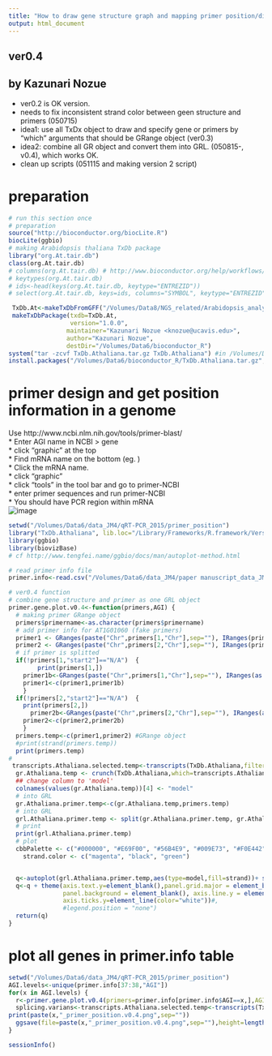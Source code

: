 ```yaml
---
title: "How to draw gene structure graph and mapping primer position/direction?"
output: html_document
---
```

################
##      ver0.4 
## by Kazunari Nozue
################
* ver0.2 is OK version.  
* needs to fix inconsistent strand color between geen structure and primers (050715)  
* idea1: use all TxDx object to draw and specify gene or primers by "which" arguments that should be GRange object (ver0.3)  
* idea2: combine all GR object and convert them into GRL. (050815-, v0.4), which works OK.
* clean up scripts (051115 and making version 2 script)  

# preparation
```r
# run this section once
# preparation
source("http://bioconductor.org/biocLite.R")
biocLite(ggbio)
# making Arabidopsis thaliana TxDb package
library("org.At.tair.db")
class(org.At.tair.db)
# columns(org.At.tair.db) # http://www.bioconductor.org/help/workflows/annotation/annotation/
# keytypes(org.At.tair.db)
# ids<-head(keys(org.At.tair.db, keytype="ENTREZID"))
# select(org.At.tair.db, keys=ids, columns="SYMBOL", keytype="ENTREZID")

 TxDb.At<-makeTxDbFromGFF("/Volumes/Data8/NGS_related/Arabidopsis_analysis/reference/TAIR10_GFF3_genes.gff",format="gff3",organism="Arabidopsis thaliana")
 makeTxDbPackage(txdb=TxDb.At,
                 version="1.0.0",
                maintainer="Kazunari Nozue <knozue@ucavis.edu>",
                author="Kazunari Nozue",
                destDir="/Volumes/Data6/bioconductor_R")
system("tar -zcvf TxDb.Athaliana.tar.gz TxDb.Athaliana") #in /Volumes/Data6/bioconductor_R
install.packages("/Volumes/Data6/bioconductor_R/TxDb.Athaliana.tar.gz", repos = NULL, type = "source")
```

# primer design and get position information in a genome
Use http://www.ncbi.nlm.nih.gov/tools/primer-blast/  
* Enter AGI name in NCBI > gene  
* click "graphic" at the top  
* Find mRNA name on the bottom (eg. )  
* Click the mRNA name.  
* click "graphic"  
* click "tools" in the tool bar and go to primer-NCBI  
* enter primer sequences and run primer-NCBI  
* You should have PCR region within mRNA  
![image](/Volumes/Data6/data_JM4/qRT-PCR_2015/primer_position/Screen%20Shot%202015-05-08%20at%201.00.24%20PM.png)


```r
setwd("/Volumes/Data6/data_JM4/qRT-PCR_2015/primer_position")
library("TxDb.Athaliana", lib.loc="/Library/Frameworks/R.framework/Versions/3.2/Resources/library")
library(ggbio)
library(biovizBase)
# cf http://www.tengfei.name/ggbio/docs/man/autoplot-method.html

# read primer info file
primer.info<-read.csv("/Volumes/Data6/data_JM4/paper manuscript_data_JM4/timecourseSASRNAseq/primer.info2015timecourseSAS.csv")

# ver0.4 function
# combine gene structure and primer as one GRL object
primer.gene.plot.v0.4<-function(primers,AGI) {
  # making primer GRange object 
  primers$primername<-as.character(primers$primername)
  # add primer info for AT1G01060 (fake primers)
  primer1 <- GRanges(paste("Chr",primers[1,"Chr"],sep=""), IRanges(primers[1,"start"], primers[1,"end"]),strand=as.character(primers[1,"strand"]),tx_id="",tx_name=primers[1,"primername"],gene_id=primers[1,"AGI"],model="utr")
  primer2 <- GRanges(paste("Chr",primers[2,"Chr"],sep=""), IRanges(primers[2,"start"], primers[2,"end"]),strand=as.character(primers[2,"strand"]),tx_id="",tx_name=primers[2,"primername"],gene_id=primers[2,"AGI"],model="utr") 
  # if primer is splitted
  if(!primers[1,"start2"]=="N/A")  {
        print(primers[1,])
    primer1b<-GRanges(paste("Chr",primers[1,"Chr"],sep=""), IRanges(as.numeric(as.character(primers[1,"start2"])), as.numeric(as.character(primers[1,"end2"]))),strand=as.character(primers[1,"strand"]),tx_id="",tx_name=primers[1,"primername"],gene_id=primers[1,"AGI"],model="utr")
    primer1<-c(primer1,primer1b)
    }
  if(!primers[2,"start2"]=="N/A")  {
    print(primers[2,])
      primer2b<-GRanges(paste("Chr",primers[2,"Chr"],sep=""), IRanges(as.numeric(as.character(primers[2,"start2"])), as.numeric(as.character(primers[2,"end2"]))),strand=as.character(primers[2,"strand"]),tx_id="",tx_name=primers[2,"primername"],gene_id=primers[2,"AGI"],model="utr")
    primer2<-c(primer2,primer2b)
    }
  primers.temp<-c(primer1,primer2) #GRange object
  #print(strand(primers.temp))
  print(primers.temp) 
#
 transcripts.Athaliana.selected.temp<-transcripts(TxDb.Athaliana,filter=list(gene_id=AGI))
  gr.Athaliana.temp <- crunch(TxDb.Athaliana,which=transcripts.Athaliana.selected.temp)
  ## change column to 'model'
  colnames(values(gr.Athaliana.temp))[4] <- "model"
  # into GRL
  gr.Athaliana.primer.temp<-c(gr.Athaliana.temp,primers.temp)
  # into GRL
  grl.Athaliana.primer.temp <- split(gr.Athaliana.primer.temp, gr.Athaliana.primer.temp$tx_name)
  # print 
  print(grl.Athaliana.primer.temp)
  # plot
  cbbPalette <- c("#000000", "#E69F00", "#56B4E9", "#009E73", "#F0E442", "#0072B2", "#D55E00", "#CC79A7")
    strand.color <- c("magenta", "black", "green")


  q<-autoplot(grl.Athaliana.primer.temp,aes(type=model,fill=strand))+ scale_fill_manual(values= strand.color) 
  q<-q + theme(axis.text.y=element_blank(),panel.grid.major = element_blank(), panel.grid.minor =           element_blank(), 
               panel.background = element_blank(), axis.line.y = element_line(colour = "white"),
               axis.ticks.y=element_line(color="white"))#,
               #legend.position = "none")
  return(q)
}
```
# plot all genes in primer.info table
```r
setwd("/Volumes/Data6/data_JM4/qRT-PCR_2015/primer_position")
AGI.levels<-unique(primer.info[37:38,"AGI"])
for(x in AGI.levels) {
  r<-primer.gene.plot.v0.4(primers=primer.info[primer.info$AGI==x,],AGI=x)
  splicing.varians<-transcripts.Athaliana.selected.temp<-transcripts(TxDb.Athaliana,filter=list(gene_id=x))
print(paste(x,"_primer_position.v0.4.png",sep=""))
  ggsave(file=paste(x,"_primer_position.v0.4.png",sep=""),height=length(splicing.varians$tx_name)+1,width=8,dpi=300,units="in")
}

```

```r
sessionInfo()
```

